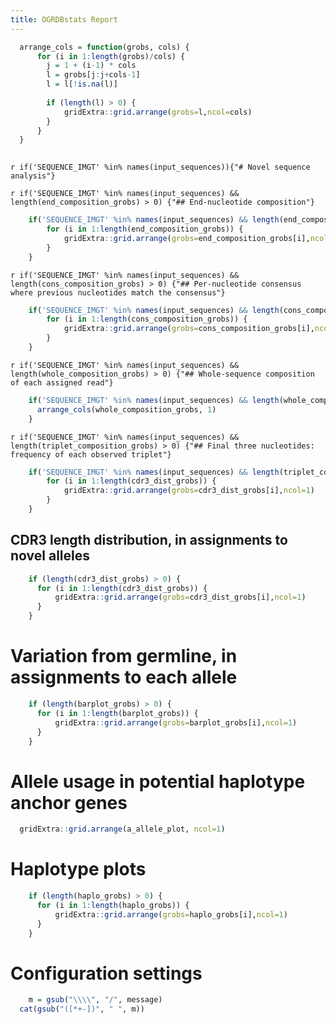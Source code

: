 ```yaml
---
title: OGRDBstats Report
---
```


```r
  arrange_cols = function(grobs, cols) {
	  for (i in 1:length(grobs)/cols) {
		j = 1 + (i-1) * cols
		l = grobs[j:j+cols-1]
		l = l[!is.na(l)]
		
		if (length(l) > 0) {
			gridExtra::grid.arrange(grobs=l,ncol=cols)
		}
	  }		
  }
  
```

\newpage

`r if('SEQUENCE_IMGT' %in% names(input_sequences)){"# Novel sequence analysis"}`

`r if('SEQUENCE_IMGT' %in% names(input_sequences) && length(end_composition_grobs) > 0) {"## End-nucleotide composition"}`

```r
    if('SEQUENCE_IMGT' %in% names(input_sequences) && length(end_composition_grobs) > 0) {
		for (i in 1:length(end_composition_grobs)) {
			gridExtra::grid.arrange(grobs=end_composition_grobs[i],ncol=1)
		}
    }

```

`r if('SEQUENCE_IMGT' %in% names(input_sequences) && length(cons_composition_grobs) > 0) {"## Per-nucleotide consensus where previous nucleotides match the consensus"}`

```r
    if('SEQUENCE_IMGT' %in% names(input_sequences) && length(cons_composition_grobs) > 0) {
		for (i in 1:length(cons_composition_grobs)) {
			gridExtra::grid.arrange(grobs=cons_composition_grobs[i],ncol=1)
		}
    }

```

`r if('SEQUENCE_IMGT' %in% names(input_sequences) && length(whole_composition_grobs) > 0) {"## Whole-sequence composition of each assigned read"}`

```r
    if('SEQUENCE_IMGT' %in% names(input_sequences) && length(whole_composition_grobs) > 0) {
      arrange_cols(whole_composition_grobs, 1)
    }

```


`r if('SEQUENCE_IMGT' %in% names(input_sequences) && length(triplet_composition_grobs) > 0) {"## Final three nucleotides: frequency of each observed triplet"}`

```r
    if('SEQUENCE_IMGT' %in% names(input_sequences) && length(triplet_composition_grobs) > 0) {
		for (i in 1:length(cdr3_dist_grobs)) {
			gridExtra::grid.arrange(grobs=cdr3_dist_grobs[i],ncol=1)
		}
    }

```

## CDR3 length distribution, in assignments to novel alleles


```r
  
	if (length(cdr3_dist_grobs) > 0) {
	  for (i in 1:length(cdr3_dist_grobs)) {
		  gridExtra::grid.arrange(grobs=cdr3_dist_grobs[i],ncol=1)
	  }
	}

```


\newpage
# Variation from germline, in assignments to each allele


```r
  
	if (length(barplot_grobs) > 0) {
	  for (i in 1:length(barplot_grobs)) {
		  gridExtra::grid.arrange(grobs=barplot_grobs[i],ncol=1)
	  }
	}

```


\newpage
# Allele usage in potential haplotype anchor genes

```r
  
  gridExtra::grid.arrange(a_allele_plot, ncol=1)

```

\newpage
# Haplotype plots

```r
  
	if (length(haplo_grobs) > 0) {
	  for (i in 1:length(haplo_grobs)) {
		  gridExtra::grid.arrange(grobs=haplo_grobs[i],ncol=1)
	  }
	}

```


\newpage
# Configuration settings

```r
  
	m = gsub("\\\\", "/", message)
  cat(gsub("([*+-])", " ", m))

```

